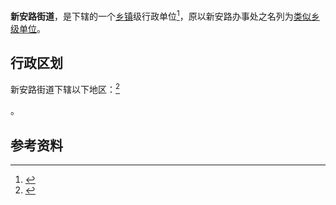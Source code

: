 {{中国乡级行政区|62/01/04/400/000}}

'''新安路街道'''，是{{PRC admin/fullname|62/01/04/400/000|3}}下辖的一个[[乡镇|乡镇]]级行政单位<ref>{{PRC admin/ref sgc|{{PRC admin/parent|62/01/04/400/000}}}}</ref>，原以新安路办事处之名列为[[类似乡级单位|类似乡级单位]]。

== 行政区划 ==

新安路街道下辖以下地区：<ref>{{PRC admin/ref sgc|62/01/04/400/000}}</ref>

{{PRC admin/children|62/01/04/400/000}}。

== 参考资料 ==

{{reflist}}

{{PRC admin/navcat|62/01/04/400/000}}
{{甘肃行政区划小作品}}